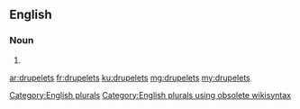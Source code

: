 ==English==

===Noun===
{{head|en}}

# {{plural of|drupelet}}

[[Category:English plurals]][[Category:English plurals using obsolete wikisyntax]]

[[ar:drupelets]]
[[fr:drupelets]]
[[ku:drupelets]]
[[mg:drupelets]]
[[my:drupelets]]